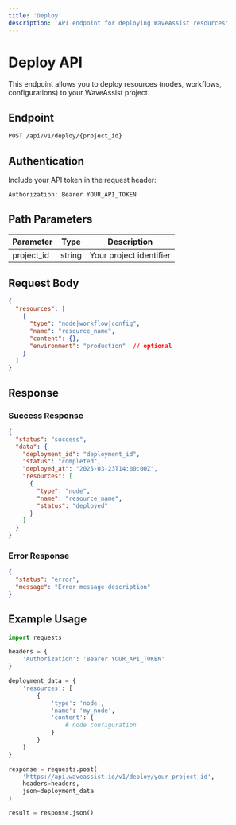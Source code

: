 ```yaml
---
title: 'Deploy'
description: 'API endpoint for deploying WaveAssist resources'
---
```


# Deploy API

This endpoint allows you to deploy resources (nodes, workflows, configurations) to your WaveAssist project.

## Endpoint

```bash
POST /api/v1/deploy/{project_id}
```

## Authentication

Include your API token in the request header:

```bash
Authorization: Bearer YOUR_API_TOKEN
```

## Path Parameters

| Parameter | Type | Description |
|-----------|------|-------------|
| project_id | string | Your project identifier |

## Request Body

```json
{
  "resources": [
    {
      "type": "node|workflow|config",
      "name": "resource_name",
      "content": {},
      "environment": "production"  // optional
    }
  ]
}
```

## Response

### Success Response

```json
{
  "status": "success",
  "data": {
    "deployment_id": "deployment_id",
    "status": "completed",
    "deployed_at": "2025-03-23T14:00:00Z",
    "resources": [
      {
        "type": "node",
        "name": "resource_name",
        "status": "deployed"
      }
    ]
  }
}
```

### Error Response

```json
{
  "status": "error",
  "message": "Error message description"
}
```

## Example Usage

```python
import requests

headers = {
    'Authorization': 'Bearer YOUR_API_TOKEN'
}

deployment_data = {
    'resources': [
        {
            'type': 'node',
            'name': 'my_node',
            'content': {
                # node configuration
            }
        }
    ]
}

response = requests.post(
    'https://api.waveassist.io/v1/deploy/your_project_id',
    headers=headers,
    json=deployment_data
)

result = response.json()
```
